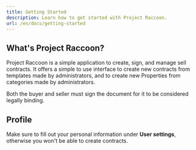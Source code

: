 ```yaml
---
title: Getting Started
description: Learn how to get started with Project Raccoon.
url: /en/docs/getting-started
---
```


## What's Project Raccoon?

Project Raccoon is a simple application to create, sign, and manage sell
contracts. It offers a simple to use interface to create new contracts from
templates made by administrators, and to create new Properties from categories made by administrators.

Both the buyer and seller must sign the document for it to be considered legally
binding.

## Profile

Make sure to fill out your personal information under **User settings**,
otherwise you won't be able to create contracts.
